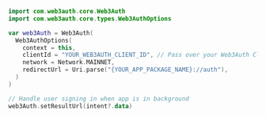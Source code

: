 ```kotlin
import com.web3auth.core.Web3Auth
import com.web3auth.core.types.Web3AuthOptions

var web3Auth = Web3Auth(
  Web3AuthOptions(
    context = this,
    clientId = "YOUR_WEB3AUTH_CLIENT_ID", // Pass over your Web3Auth Client ID from Developer Dashboard
    network = Network.MAINNET,
    redirectUrl = Uri.parse("{YOUR_APP_PACKAGE_NAME}://auth"),
  )
)

// Handle user signing in when app is in background
web3Auth.setResultUrl(intent?.data)
```
